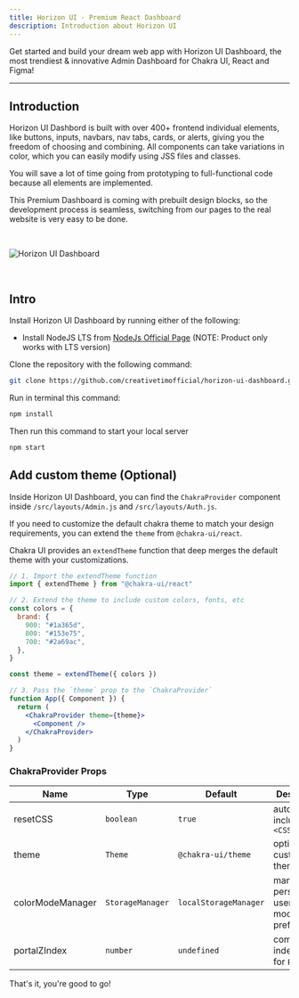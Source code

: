 ```yaml
---
title: Horizon UI - Premium React Dashboard
description: Introduction about Horizon UI
---
```


Get started and build your dream web app with Horizon UI Dashboard, the most
trendiest & innovative Admin Dashboard for Chakra UI, React and Figma!

---

## Introduction

Horizon UI Dashbord is built with over 400+ frontend individual elements, like
buttons, inputs, navbars, nav tabs, cards, or alerts, giving you the freedom of
choosing and combining. All components can take variations in color, which you
can easily modify using JSS files and classes.

You will save a lot of time going from prototyping to full-functional code
because all elements are implemented.

This Premium Dashboard is coming with prebuilt design blocks, so the development
process is seamless, switching from our pages to the real website is very easy
to be done.

<p>&nbsp;</p>

![Horizon UI Dashboard](https://i.ibb.co/5hzFvKd/introduction-image-1.png)

<p>&nbsp;</p>

## Intro

Install Horizon UI Dashboard by running either of the following:

- Install NodeJS LTS from
  [NodeJs Official Page](https://nodejs.org/en/?ref=creativetim) (NOTE: Product
  only works with LTS version)

Clone the repository with the following command:

```bash
git clone https://github.com/creativetimofficial/horizon-ui-dashboard.git
```

Run in terminal this command:

```bash
npm install
```

Then run this command to start your local server

```bash
npm start
```

## Add custom theme (Optional)

Inside Horizon UI Dashboard, you can find the `ChakraProvider` component inside
`/src/layouts/Admin.js` and `/src/layouts/Auth.js`.

If you need to customize the default chakra theme to match your design
requirements, you can extend the `theme` from `@chakra-ui/react`.

Chakra UI provides an `extendTheme` function that deep merges the default theme
with your customizations.

```jsx live=false
// 1. Import the extendTheme function
import { extendTheme } from "@chakra-ui/react"

// 2. Extend the theme to include custom colors, fonts, etc
const colors = {
  brand: {
    900: "#1a365d",
    800: "#153e75",
    700: "#2a69ac",
  },
}

const theme = extendTheme({ colors })

// 3. Pass the `theme` prop to the `ChakraProvider`
function App({ Component }) {
  return (
    <ChakraProvider theme={theme}>
      <Component />
    </ChakraProvider>
  )
}
```

### ChakraProvider Props

| Name             | Type             | Default               | Description                                         |
| ---------------- | ---------------- | --------------------- | --------------------------------------------------- |
| resetCSS         | `boolean`        | `true`                | automatically includes `<CSSReset />`               |
| theme            | `Theme`          | `@chakra-ui/theme`    | optional custom theme                               |
| colorModeManager | `StorageManager` | `localStorageManager` | manager to persist a users color mode preference in |
| portalZIndex     | `number`         | `undefined`           | common z-index to use for `Portal`                  |

That's it, you're good to go!
